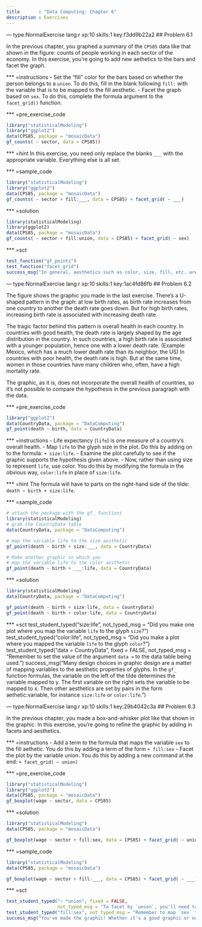 ```yaml
---
title       : "Data Computing: Chapter 6"
description : Exercises
---
```


--- type:NormalExercise lang:r xp:10 skills:1 key:f3dd9b22a2
## Problem 6.1

In the previous chapter, you graphed a summary of the `CPS85` data like that shown in the figure: counts of people working in each sector of the economy. In this exercise, you're going to add new aethetics to the bars and facet the graph.

*** =instructions
- Set the "fill" color for the bars based on whether the person belongs to a `union`. To do this, fill in the blank following `fill:` with the variable that is to be mapped to the fill aesthetic.
- Facet the graph based on `sex`. To do this, complete the formula argument to the `facet_grid()` function.

*** =pre_exercise_code
```r
library("statisticalModeling")
library("ggplot2")
data(CPS85, package = "mosaicData")
gf_counts( ~ sector, data = CPS85))
```

*** =hint
In this exercise, you need only replace the blanks `___` with the appropriate variable. Everything else is all set.


*** =sample_code
```r
library("statisticalModeling")
library("ggplot2")
data(CPS85, package = "mosaicData")
gf_counts( ~ sector + fill:___, data = CPS85) + facet_grid( ~ ___)
```


*** =solution
```r
library(statisticalModeling)
library(ggplot2)
data(CPS85, package = "mosaicData")
gf_counts( ~ sector + fill:union, data = CPS85) + facet_grid( ~ sex)
```

*** =sct
```r
test_function("gf_points")
test_function("facet_grid")
success_msg("In general, aesthetics such as color, size, fill, etc. are mapped to variables by adding into the formula a component in the form `aesthetic:variable`.")
```

--- type:NormalExercise lang:r xp:10 skills:1 key:1ac4fd86fb
## Problem 6.2

The figure shows the graphic you made in the last exercise. There's a U-shaped pattern in the graph: at low birth rates, as birth rate increases from one country to another the death rate goes down. But for high birth rates, increasing birth rate is associated with increasing death rate.

The tragic factor behind this pattern is overall health in each country. In countries with good health, the death rate is largely shaped by the age distribution in the country. In such countries, a high birth rate is associated with a younger population, hence one with a lower death rate. (Example: Mexico, which has a much lower death rate than its neighbor, the US) In countries with poor health, the death rate is high. But at the same time, women in those countries have many children who, often, have a high mortality rate.

The graphic, as it is, does not incorporate the overall health of countries, so it's not possible to compare the hypothesis in the previous paragraph with the data.

*** =pre_exercise_code
```r
library("ggplot2")
data(CountryData, package = "DataComputing")
gf_point(death ~ birth, data = CountryData)
```

*** =instructions
- Life expectancy (`life`) is one measure of a country's overall health.
- Map `life` to the glyph size in the plot. Do this by adding on to the formula: `+ size:life`.
- Examine the plot carefully to see if the graphic supports the hypothesis given above.
- Now, rather than using size to represent `life`, use color. You do this by modifying the formula in the obvious way, `color:life` in place of `size:life`.


*** =hint
The formula will have to parts on the right-hand side of the tilde: `death ~ birth + size:life`. 

*** =sample_code
```r
# attach the package with the gf_ functions
library(statisticalModeling)
# grab the CountryData table
data(CountryData, package = "DataComputing")

# map the variable life to the size aesthetic
gf_point(death ~ birth + size:___, data = CountryData)

# Make another graphic in which you
# map the variable life to the color aesthetic
gf_point(death ~ birth + ___:life, data = CountryData)
```

*** =solution
```r
library(statisticalModeling)
data(CountryData, package = "DataComputing")

gf_point(death ~ birth + size:life, data = CountryData)
gf_point(death ~ birth + color:life, data = CountryData)
```

*** =sct
test_student_typed("size:life", not_typed_msg = "Did you make one plot where you map the variable `life` to the glyph `size`?")
test_student_typed("color:life", not_typed_msg = "Did you make a plot where you mapped the variable `life` to the glyph `color`?")
test_student_typed("data *= *CountryData", fixed = FALSE, not_typed_msg = "Remember to set the value of the argument `data = ` to the data table being used.")
success_msg("Many design choices in graphic design are a matter of mapping variables to the aesthetic properties of glyphs.  In the `gf_` function formulas, the variable on the left of the tilde determines the variable mapped to y. The first variable on the right sets the variable to be mapped to x. Then other aesthetics are set by pairs in the form aethetic:variable, for instance `size:life` or `color:life`.")

--- type:NormalExercise lang:r xp:10 skills:1  key:29b4042c3a
## Problem 6.3

In the previous chapter, you made a box-and-whisker plot like that shown in the graphic. In this exercise, you're going to refine the graphic by adding in facets and aesthetics.

*** =instructions
- Add a term to the formula that maps the variable `sex` to the fill aethetic. You do this by adding a term of the form `+ fill:sex`
- Facet the plot by the variable union. You do this by adding a new command at the end: `+ facet_grid( ~ union)`

*** =pre_exercise_code
```r
library("statisticalModeling")
library("ggplot2")
data(CPS85, package = "mosaicData")
gf_boxplot(wage ~ sector, data = CPS85)
```

*** =solution
```r
library("statisticalModeling")
data(CPS85, package = "mosaicData")

gf_boxplot(wage ~ sector + fill:sex, data = CPS85) + facet_grid( ~ union)
```

*** =sample_code
```r
library("statisticalModeling")
data(CPS85, package = "mosaicData")

gf_boxplot(wage ~ sector + fill:___, data = CPS85) + facet_grid( ~ ___)
```

*** =sct
```r
test_student_typed("~ *union", fixed = FALSE,
                   not_typed_msg = "To facet by `union`, you'll need to give the appropriate formula as an argument to `facet_grid()`.")
test_student_typed("fill:sex", not_typed_msg = "Remember to map `sex` to the `fill` aesthetic in the formula for `gf_boxplot()`.")
success_msg("You've made the graphic! Whether it's a good graphic or not depends on what you're trying to show. This one puts the wages of men and women next to each other for each sector, which is good for comparing wages between the sexes. But for other purposes it might be appropriate to put side by side the wages for union and non-union workers, or to facet by `sector`. Different arrangements of the data can reveal different aspects of the data.")
```













